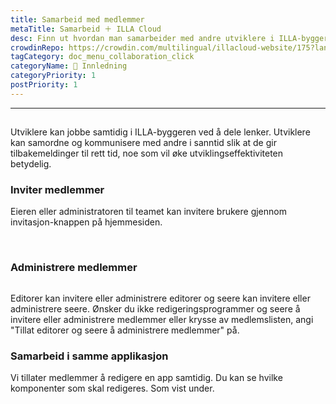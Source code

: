 ```yaml
---
title: Samarbeid med medlemmer
metaTitle: Samarbeid ＋ ILLA Cloud
desc: Finn ut hvordan man samarbeider med andre utviklere i ILLA-byggeren ved å dele linker, samordne og kommunisere i sanntid for å øke effektiviteten i utviklingen.
crowdinRepo: https://crowdin.com/multilingual/illacloud-website/175?languages=no&filter=basic&value=0
tagCategory: doc_menu_collaboration_click
categoryName: 👋 Innledning
categoryPriority: 1
postPriority: 1
---
```


* * *

## <h2 hidden>Samarbeid med medlemmene</h2>

Utviklere kan jobbe samtidig i ILLA-byggeren ved å dele lenker. Utviklere kan samordne og kommunisere med andre i sanntid slik at de gir tilbakemeldinger til rett tid, noe som vil øke utviklingseffektiviteten betydelig.

### Inviter medlemmer

Eieren eller administratoren til teamet kan invitere brukere gjennom invitasjon-knappen på hjemmesiden. 

<img src='https://cdn.illacloud.com/official-website/img/docs/assemble/collaboration.png' alt="" />

<img src='https://cdn.illacloud.com/official-website/img/docs/assemble/collaboration(1).png' alt="" />

### Administrere medlemmer

<img src='https://cdn.illacloud.com/official-website/img/docs/assemble/collaboration(2).png' alt="" />

Editorer kan invitere eller administrere editorer og seere kan invitere eller administrere seere. Ønsker du ikke redigeringsprogrammer og seere å invitere eller administrere medlemmer eller krysse av medlemslisten, angi "Tillat editorer og seere å administrere medlemmer" på.

### Samarbeid i samme applikasjon

Vi tillater medlemmer å redigere en app samtidig. Du kan se hvilke komponenter som skal redigeres. Som vist under. 

<img src='https://cdn.illacloud.com/official-website/img/docs/assemble/collaboration(3).png' alt="" />
